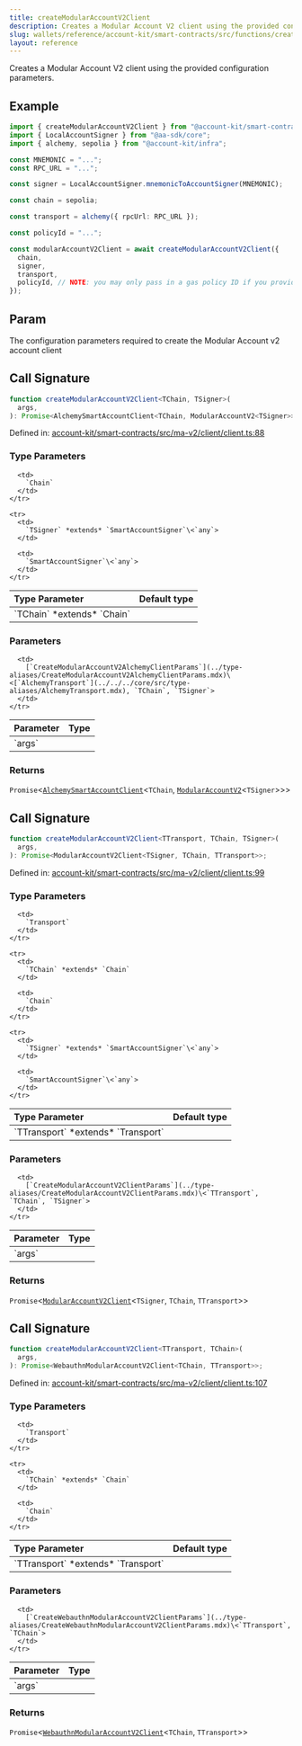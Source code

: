 ```yaml
---
title: createModularAccountV2Client
description: Creates a Modular Account V2 client using the provided configuration parameters.
slug: wallets/reference/account-kit/smart-contracts/src/functions/createModularAccountV2Client
layout: reference
---
```


Creates a Modular Account V2 client using the provided configuration parameters.

## Example

```ts twoslash
import { createModularAccountV2Client } from "@account-kit/smart-contracts";
import { LocalAccountSigner } from "@aa-sdk/core";
import { alchemy, sepolia } from "@account-kit/infra";

const MNEMONIC = "...";
const RPC_URL = "...";

const signer = LocalAccountSigner.mnemonicToAccountSigner(MNEMONIC);

const chain = sepolia;

const transport = alchemy({ rpcUrl: RPC_URL });

const policyId = "...";

const modularAccountV2Client = await createModularAccountV2Client({
  chain,
  signer,
  transport,
  policyId, // NOTE: you may only pass in a gas policy ID if you provide an Alchemy transport!
});
```

## Param

The configuration parameters required to create the Modular Account v2 account client

## Call Signature

```ts
function createModularAccountV2Client<TChain, TSigner>(
  args,
): Promise<AlchemySmartAccountClient<TChain, ModularAccountV2<TSigner>>>;
```

Defined in: [account-kit/smart-contracts/src/ma-v2/client/client.ts:88](https://github.com/alchemyplatform/aa-sdk/blob/e3c1a23e6e03f44bf2db3afddb97a91b175cba58/account-kit/smart-contracts/src/ma-v2/client/client.ts#L88)

### Type Parameters

<table>
  <thead>
    <tr>
      <th align="left">Type Parameter</th>
      <th align="left">Default type</th>
    </tr>
  </thead>

  <tbody>
    <tr>
      <td>
        `TChain` *extends* `Chain`
      </td>

      <td>
        `Chain`
      </td>
    </tr>

    <tr>
      <td>
        `TSigner` *extends* `SmartAccountSigner`\<`any`>
      </td>

      <td>
        `SmartAccountSigner`\<`any`>
      </td>
    </tr>

  </tbody>
</table>

### Parameters

<table>
  <thead>
    <tr>
      <th align="left">Parameter</th>
      <th align="left">Type</th>
    </tr>
  </thead>

  <tbody>
    <tr>
      <td>
        `args`
      </td>

      <td>
        [`CreateModularAccountV2AlchemyClientParams`](../type-aliases/CreateModularAccountV2AlchemyClientParams.mdx)\<[`AlchemyTransport`](../../../core/src/type-aliases/AlchemyTransport.mdx), `TChain`, `TSigner`>
      </td>
    </tr>

  </tbody>
</table>

### Returns

`Promise`\<[`AlchemySmartAccountClient`](../../../core/src/type-aliases/AlchemySmartAccountClient.mdx)\<`TChain`, [`ModularAccountV2`](../type-aliases/ModularAccountV2.mdx)\<`TSigner`>>>

## Call Signature

```ts
function createModularAccountV2Client<TTransport, TChain, TSigner>(
  args,
): Promise<ModularAccountV2Client<TSigner, TChain, TTransport>>;
```

Defined in: [account-kit/smart-contracts/src/ma-v2/client/client.ts:99](https://github.com/alchemyplatform/aa-sdk/blob/e3c1a23e6e03f44bf2db3afddb97a91b175cba58/account-kit/smart-contracts/src/ma-v2/client/client.ts#L99)

### Type Parameters

<table>
  <thead>
    <tr>
      <th align="left">Type Parameter</th>
      <th align="left">Default type</th>
    </tr>
  </thead>

  <tbody>
    <tr>
      <td>
        `TTransport` *extends* `Transport`
      </td>

      <td>
        `Transport`
      </td>
    </tr>

    <tr>
      <td>
        `TChain` *extends* `Chain`
      </td>

      <td>
        `Chain`
      </td>
    </tr>

    <tr>
      <td>
        `TSigner` *extends* `SmartAccountSigner`\<`any`>
      </td>

      <td>
        `SmartAccountSigner`\<`any`>
      </td>
    </tr>

  </tbody>
</table>

### Parameters

<table>
  <thead>
    <tr>
      <th align="left">Parameter</th>
      <th align="left">Type</th>
    </tr>
  </thead>

  <tbody>
    <tr>
      <td>
        `args`
      </td>

      <td>
        [`CreateModularAccountV2ClientParams`](../type-aliases/CreateModularAccountV2ClientParams.mdx)\<`TTransport`, `TChain`, `TSigner`>
      </td>
    </tr>

  </tbody>
</table>

### Returns

`Promise`\<[`ModularAccountV2Client`](../type-aliases/ModularAccountV2Client.mdx)\<`TSigner`, `TChain`, `TTransport`>>

## Call Signature

```ts
function createModularAccountV2Client<TTransport, TChain>(
  args,
): Promise<WebauthnModularAccountV2Client<TChain, TTransport>>;
```

Defined in: [account-kit/smart-contracts/src/ma-v2/client/client.ts:107](https://github.com/alchemyplatform/aa-sdk/blob/e3c1a23e6e03f44bf2db3afddb97a91b175cba58/account-kit/smart-contracts/src/ma-v2/client/client.ts#L107)

### Type Parameters

<table>
  <thead>
    <tr>
      <th align="left">Type Parameter</th>
      <th align="left">Default type</th>
    </tr>
  </thead>

  <tbody>
    <tr>
      <td>
        `TTransport` *extends* `Transport`
      </td>

      <td>
        `Transport`
      </td>
    </tr>

    <tr>
      <td>
        `TChain` *extends* `Chain`
      </td>

      <td>
        `Chain`
      </td>
    </tr>

  </tbody>
</table>

### Parameters

<table>
  <thead>
    <tr>
      <th align="left">Parameter</th>
      <th align="left">Type</th>
    </tr>
  </thead>

  <tbody>
    <tr>
      <td>
        `args`
      </td>

      <td>
        [`CreateWebauthnModularAccountV2ClientParams`](../type-aliases/CreateWebauthnModularAccountV2ClientParams.mdx)\<`TTransport`, `TChain`>
      </td>
    </tr>

  </tbody>
</table>

### Returns

`Promise`\<[`WebauthnModularAccountV2Client`](../type-aliases/WebauthnModularAccountV2Client.mdx)\<`TChain`, `TTransport`>>
